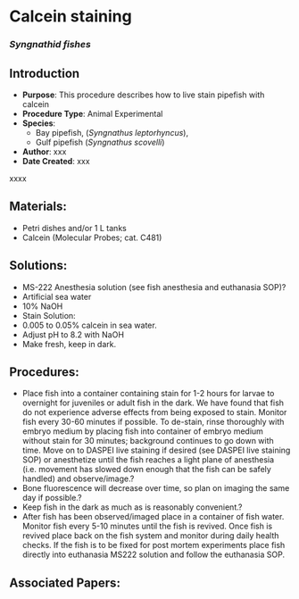 # Calcein staining {#sec-xxx-xxx}

### *Syngnathid fishes*

## Introduction

-   **Purpose**: This procedure describes how to live stain pipefish with calcein
-   **Procedure Type**: Animal Experimental
-   **Species**:
    -   Bay pipefish, (*Syngnathus leptorhyncus*),
    -   Gulf pipefish (*Syngnathus scovelli*)
-   **Author**: xxx
-   **Date Created**: xxx

::: {.callout-warning title="NOTES"}
xxxx
:::

## Materials:

-   Petri dishes and/or 1 L tanks
-   Calcein (Molecular Probes; cat. C481)

## Solutions:

-   MS-222 Anesthesia solution (see fish anesthesia and euthanasia SOP)?
-   Artificial sea water
-   10% NaOH
-   Stain Solution:
-   0.005 to 0.05% calcein in sea water.
-   Adjust pH to 8.2 with NaOH
-   Make fresh, keep in dark.

## Procedures:

-   Place fish into a container containing stain for 1-2 hours for larvae to overnight for juveniles or adult fish in the dark. We have found that fish do not experience adverse effects from being exposed to stain. Monitor fish every 30-60 minutes if possible. To de-stain, rinse thoroughly with embryo medium by placing fish into container of embryo medium without stain for 30 minutes; background continues to go down with time. Move on to DASPEI live staining if desired (see DASPEI live staining SOP) or anesthetize until the fish reaches a light plane of anesthesia (i.e. movement has slowed down enough that the fish can be safely handled) and observe/image.?
-   Bone fluorescence will decrease over time, so plan on imaging the same day if possible.?
-   Keep fish in the dark as much as is reasonably convenient.?
-   After fish has been observed/imaged place in a container of fish water. Monitor fish every 5-10 minutes until the fish is revived. Once fish is revived place back on the fish system and monitor during daily health checks. If the fish is to be fixed for post mortem experiments place fish directly into euthanasia MS222 solution and follow the euthanasia SOP.

## Associated Papers:
